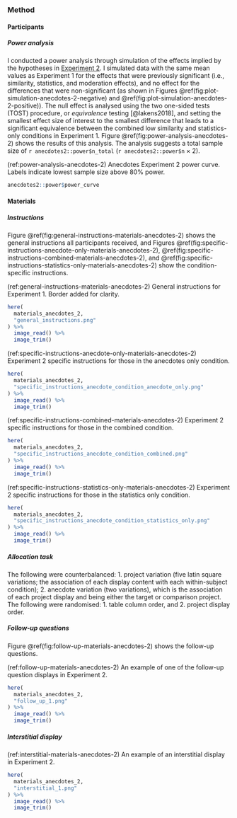 ### Method

#### Participants

##### Power analysis {#power-analysis-anecdotes-2}

I conducted a power analysis through simulation of the effects implied by the
hypotheses in [Experiment 2](#anecdotes-2). I simulated data with the same mean
values as Experiment 1 for the effects that were previously significant (i.e.,
similarity, statistics, and moderation effects), and no effect for the
differences that were non-significant (as shown in
Figures \@ref(fig:plot-simulation-anecdotes-2-negative)
and \@ref(fig:plot-simulation-anecdotes-2-positive)). The null effect is
analysed using the two one-sided tests (TOST) procedure, or *equivalence*
testing [@lakens2018], and setting the smallest effect size of interest to the
smallest difference that leads to a significant equivalence between the combined
low similarity and statistics-only conditions in Experiment 1.
Figure \@ref(fig:power-analysis-anecdotes-2) shows the results of this analysis.
The analysis suggests a total sample size of `r anecdotes2::power$n_total`
(`r anecdotes2::power$n` $\times$ 2).

\newpage

\blandscape

(ref:power-analysis-anecdotes-2) Anecdotes Experiment 2 power curve. Labels indicate lowest sample size above 80% power.

```r
anecdotes2::power$power_curve
```

\elandscape

\newpage

#### Materials

##### Instructions {#instructions-materials-anecdotes-2-appendix}

Figure \@ref(fig:general-instructions-materials-anecdotes-2) shows the general
instructions all participants received, and
Figures \@ref(fig:specific-instructions-anecdote-only-materials-anecdotes-2), \@ref(fig:specific-instructions-combined-materials-anecdotes-2),
and \@ref(fig:specific-instructions-statistics-only-materials-anecdotes-2) show
the condition-specific instructions.

(ref:general-instructions-materials-anecdotes-2) General instructions for Experiment 1. Border added for clarity.

```r
here(
  materials_anecdotes_2,
  "general_instructions.png"
) %>%
  image_read() %>%
  image_trim()
```

(ref:specific-instructions-anecdote-only-materials-anecdotes-2) Experiment 2 specific instructions for those in the anecdotes only condition.

```r
here(
  materials_anecdotes_2,
  "specific_instructions_anecdote_condition_anecdote_only.png"
) %>%
  image_read() %>%
  image_trim()
```

(ref:specific-instructions-combined-materials-anecdotes-2) Experiment 2 specific instructions for those in the combined condition.

```r
here(
  materials_anecdotes_2,
  "specific_instructions_anecdote_condition_combined.png"
) %>%
  image_read() %>%
  image_trim()
```

(ref:specific-instructions-statistics-only-materials-anecdotes-2) Experiment 2 specific instructions for those in the statistics only condition.

```r
here(
  materials_anecdotes_2,
  "specific_instructions_anecdote_condition_statistics_only.png"
) %>%
  image_read() %>%
  image_trim()
```

##### Allocation task {#allocation-anecdotes-2-appendix}

The following were counterbalanced: 1. project variation (five latin square
variations; the association of each display content with each within-subject
condition); 2. anecdote variation (two variations), which is the association of
each project display and being either the target or comparison project. The
following were randomised: 1. table column order, and 2. project display order.

##### Follow-up questions {#follow-up-materials-anecdotes-2}

Figure \@ref(fig:follow-up-materials-anecdotes-2) shows the follow-up questions.

(ref:follow-up-materials-anecdotes-2) An example of one of the follow-up question displays in Experiment 2.

```r
here(
  materials_anecdotes_2,
  "follow_up_1.png"
) %>%
  image_read() %>%
  image_trim()
```

##### Interstitial display {#interstitial-materials-anecdotes-2}

(ref:interstitial-materials-anecdotes-2) An example of an interstitial display in Experiment 2.

```r
here(
  materials_anecdotes_2,
  "interstitial_1.png"
) %>%
  image_read() %>%
  image_trim()
```
